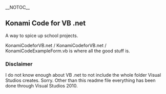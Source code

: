 __NOTOC__
==Konami Code for VB .net==
A way to spice up school projects.

KonamiCodeforVB.net / KonamiCodeforVB.net / KonamiCodeExampleForm.vb is where all the good stuff is.

===Disclaimer===
I do not know enough about VB .net to not include the whole folder Visual Studios creates. Sorry. Other than this readme file everything has been done through Visual Studios 2010.
